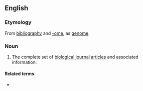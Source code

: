 ==English==
{{wikipedia}}

===Etymology===
From [[bibliography]] and [[-ome]], as [[genome]].

===Noun===
{{en-noun|-}}
# {{label|en|biochemistry|genetics}} The complete set of [[biological]] [[journal]] [[article]]s and associated information.

====Related terms====
* {{l|en|textome}}